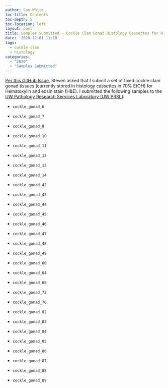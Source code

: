 ```yaml
---
author: Sam White
toc-title: Contents
toc-depth: 5
toc-location: left
layout: post
title: Samples Submitted - Cockle Clam Gonad Histology Cassettes for H and E
date: '2020-12-01 11:10'
tags:
  - cockle clam
  - histology
categories:
  - "2020"
  - "Samples Submitted"
---
```

[Per this GitHub Issue](https://github.com/RobertsLab/resources/issues/938), Steven asked that I submit a set of fixed cockle clam gonad tissues (currently stored in histology cassettes in 70% EtOH) for  Hematoxylin and eosin stain (H&E). I submitted the following samples to the [UW Pathology Research Services Laboratory (UW PRSL)](https://dlmp.uw.edu/research/pathology-research-services-lab):

- `cockle_gonad_6`

- `cockle_gonad_7`

- `cockle_gonad_8`

- `cockle_gonad_10`

- `cockle_gonad_11`

- `cockle_gonad_12`

- `cockle_gonad_13`

- `cockle_gonad_14`

- `cockle_gonad_42`

- `cockle_gonad_43`

- `cockle_gonad_44`

- `cockle_gonad_45`

- `cockle_gonad_46`

- `cockle_gonad_47`

- `cockle_gonad_48`

- `cockle_gonad_49`

- `cockle_gonad_60`

- `cockle_gonad_64`

- `cockle_gonad_68`

- `cockle_gonad_72`

- `cockle_gonad_76`

- `cockle_gonad_82`

- `cockle_gonad_83`

- `cockle_gonad_84`

- `cockle_gonad_85`

- `cockle_gonad_86`

- `cockle_gonad_87`

- `cockle_gonad_88`

- `cockle_gonad_89`
